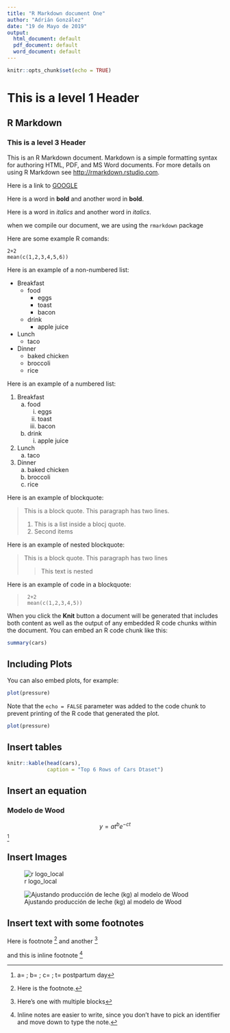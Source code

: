 ```yaml
---
title: "R Markdown document One"
author: "Adrián González"
date: "19 de Mayo de 2019"
output:
  html_document: default
  pdf_document: default
  word_document: default
---
```


```r
knitr::opts_chunk$set(echo = TRUE)
```

# This is a level 1 Header

## R Markdown

### This is a level 3 Header

This is an R Markdown document. Markdown is a simple formatting syntax for authoring HTML, PDF, and MS Word documents. For more details on using R Markdown see <http://rmarkdown.rstudio.com>.

Here is a link to [GOOGLE](http://google.com)

Here is a word in **bold** and another word in __bold__. 

Here is a word in *italics* and another word in _italics_.

when we compile our document, we are using the `rmarkdown` package

Here are some example R comands:

```
2+2
mean(c(1,2,3,4,5,6))
```

Here is an example of a non-numbered list:

* Breakfast
    - food
         + eggs
         + toast
         + bacon
     - drink
         + apple juice
* Lunch
    - taco
* Dinner
    - baked chicken
    - broccoli
    - rice
    
Here is an example of a numbered list:

1. Breakfast
    a. food
        i. eggs
        ii. toast
        iii. bacon
    b. drink
        i. apple juice
2. Lunch
    a. taco
3. Dinner
    a. baked chicken
    b. broccoli
    c. rice
    
Here is an example of blockquote:

>This is a block quote. This
>paragraph has two lines.
>
>1. This is a list inside a blocj quote.
>2. Second items

Here is an example of nested blockquote:

>This is a block quote. This
>paragraph has two lines
>
> > This text is nested

Here is an example of code in a blockquote:

>      2+2
>      mean(c(1,2,3,4,5))

When you click the **Knit** button a document will be generated that includes both content as well as the output of any embedded R code chunks within the document. You can embed an R code chunk like this:

```r
summary(cars)
```

## Including Plots

You can also embed plots, for example:

```r
plot(pressure)
```

Note that the `echo = FALSE` parameter was added to the code chunk to prevent printing of the R code that generated the plot.

```r
plot(pressure)
```


## Insert tables

```r
knitr::kable(head(cars),
             caption = "Top 6 Rows of Cars Dtaset")
```

## Insert an equation

### Modelo de Wood

$$  y=at^{b}e^{-ct} $$^[a= ; b= ; c= ; t= postpartum day]


## Insert Images

<!-- ![r logo](https://www.r-project.org/logo/Rlogo.png) -->

![r logo_local](figures/Rlogo.png)

![Ajustando producción de leche (kg) al modelo de Wood](figures/lactancia.png)

## Insert text with some footnotes

Here is footnote [^1] and another [^longnote]

and this is inline footnote ^[Inline notes are easier to write, since you don't have to pick an identifier and move down to type the note.]


[^1]: Here is the footnote.
[^longnote]: Here's one with multiple blocks
